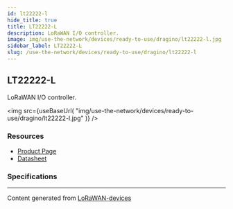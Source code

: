 ```yaml
---
id: lt22222-l
hide_title: true
title: LT22222-L
description: LoRaWAN I/O controller.
image: img/use-the-network/devices/ready-to-use/dragino/lt22222-l.jpg
sidebar_label: LT22222-L
slug: /use-the-network/devices/ready-to-use/dragino/lt22222-l
---
```



## LT22222-L

LoRaWAN I/O controller.

<img
  src={useBaseUrl(
    "img/use-the-network/devices/ready-to-use/dragino/lt22222-l.jpg"
  )}
/>

### Resources

- [Product Page](http://www.dragino.com/products/lora-lorawan-end-node/item/156-lt-22222-l.html)
- [Datasheet](http://www.dragino.com/downloads/index.php?dir=LT_LoRa_IO_Controller/LT22222-L/)

### Specifications

---

Content generated from
[LoRaWAN-devices](https://github.com/TheThingsNetwork/lorawan-devices)
